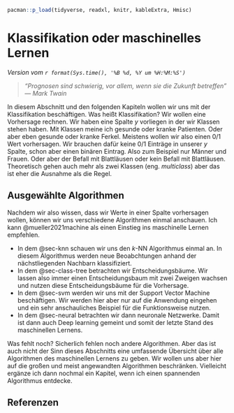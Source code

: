 ```r
pacman::p_load(tidyverse, readxl, knitr, kableExtra, Hmisc)
```

# Klassifikation oder maschinelles Lernen

*Version vom `r format(Sys.time(), '%B %d, %Y um %H:%M:%S')`*

> *"Prognosen sind schwierig, vor allem, wenn sie die Zukunft betreffen" --- Mark Twain*

In diesem Abschnitt und den folgenden Kapiteln wollen wir uns mit der Klassifikation beschäftigen. Was heißt Klassifikation? Wir wollen eine Vorhersage rechnen. Wir haben eine Spalte $y$ vorliegen in der wir Klassen stehen haben. Mit Klassen meine ich gesunde oder kranke Patienten. Oder aber eben gesunde oder kranke Ferkel. Meistens wollen wir also einen $0/1$ Wert vorhersagen. Wir brauchen dafür keine $0/1$ Einträge in unserer $y$ Spalte, schon aber einen binären Eintrag. Also zum Beispiel nur Männer und Frauen. Oder aber der Befall mit Blattläusen oder kein Befall mit Blattläusen. Theoretisch gehen auch mehr als zwei Klassen (eng. *multiclass*) aber das ist eher die Ausnahme als die Regel.

## Ausgewählte Algorithmen

Nachdem wir also wissen, dass wir Werte in einer Spalte vorhersagen wollen, können wir uns verschiedene Algorithmen einmal anschauen. Ich kann @mueller2021machine als einen Einstieg ins maschinelle Lernen empfehlen.

-   In dem @sec-knn schauen wir uns den $k$-NN Algorithmus einmal an. In diesem Algorithmus werden neue Beoabchtungen anhand der nächstliegenden Nachbarn klassifiziert.
-   In dem @sec-class-tree betrachten wir Entscheidungsbäume. Wir lassen also immer einen Entscheidungsbaum mit zwei Zweigen wachsen und nutzen diese Entscheidungsbäume für die Vorhersage.
-   In dem @sec-svm werden wir uns mit der Support Vector Machine beschäftigen. Wir werden hier aber nur auf die Anwendung eingehen und ein sehr anschauliches Beispiel für die Funktionsweise nutzen.
-   In dem @sec-neural betrachten wir dann neuronale Netzwerke. Damit ist dann auch Deep learning gemeint und somit der letzte Stand des maschinellen Lernens.

Was fehlt noch? Sicherlich fehlen noch andere Algorithmen. Aber das ist auch nicht der Sinn dieses Abschnitts eine umfassende Übersicht über alle Algorithmen des maschinellen Lernens zu geben. Wir wollen uns aber hier auf die großen und meist angewandten Algorithmen beschränken. Vielleicht ergänze ich dann nochmal ein Kapitel, wenn ich einen spannenden Algorithmus entdecke.

## Referenzen {.unnumbered}
